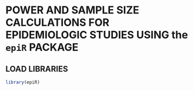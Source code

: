# POWER AND SAMPLE SIZE CALCULATIONS FOR EPIDEMIOLOGIC STUDIES USING the `epiR` PACKAGE

## LOAD LIBRARIES

```{r}
library(epiR)
```

## 
